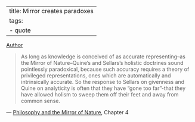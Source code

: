 
---
title: Mirror creates paradoxes
tags:
 - quote
---

[Author](/docs/phil/people/Richard Rorty.html)

> As long as knowledge is conceived of as accurate representing--as the Mirror of Nature--Quine's and Sellars's holistic doctrines sound pointlessly paradoxical, because such accuracy requires a theory of privileged representations, ones which are automatically and intrinsically accurate. So the response to Sellars on givenness and Quine on analyticity is often that they have "gone too far"-that they have allowed holism to sweep them off their feet and away from common sense.

 — [Philosophy and the Mirror of Nature](/docs/phil/works/Philosophy and the Mirror of Nature.html), Chapter 4